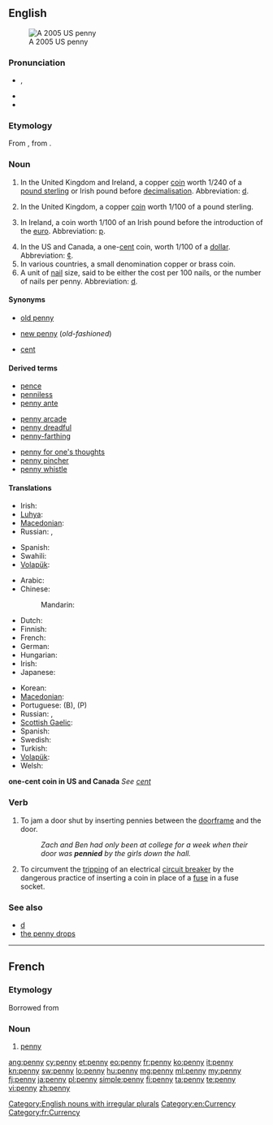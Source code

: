 {{also|Penny}}
==English==
[[Image:2005-Penny-Uncirculated-Obverse.png|thumb|A 2005 US penny]]

===Pronunciation===
* {{IPA|/ˈpɛ.ni/}}, {{SAMPA|/pE.ni/}}
* {{audio|en-us-penny.ogg|Audio (US)}}
* {{rhymes|ɛni}}

===Etymology===
From {{etyl|ang}} {{term|penning|lang=ang}}, {{term|pennig|penniġ|lang=ang}} from {{proto|Germanic|panningaz}}.

===Noun===
{{en-noun|pl='''[[pennies]]''' when referring to individual coins; (''UK'') '''[[pence]]''' when referring to an amount of money}}

# {{historical}} In the United Kingdom and Ireland, a copper [[coin]] worth 1/240 of a [[pound sterling]] or Irish pound before [[decimalisation]].  Abbreviation: [[d]].
# In the United Kingdom, a copper [[coin]] worth 1/100 of a pound sterling.
# {{historical}} In Ireland, a coin worth 1/100 of an Irish pound before the introduction of the [[euro]].  Abbreviation: [[p]].
# In the US and Canada, a one-[[cent]] coin, worth 1/100 of a [[dollar]].  Abbreviation: [[¢]].
# In various countries, a small denomination copper or brass coin.
# A unit of [[nail]] size, said to be either the cost per 100 nails, or the number of nails per penny.  Abbreviation: [[d]].

====Synonyms====
* {{sense|1/240 of a pound sterling}} [[old penny]]
* {{sense|1/100 of a pound sterling}}  [[new penny]] (''old-fashioned'')
* {{sense|one-cent coin}}  [[cent]]

====Derived terms====
{{rel-top3|Terms derived from ''penny'' (noun)}}
* [[pence]]
* [[penniless]]
* [[penny ante]]
{{rel-mid3}}
* [[penny arcade]]
* [[penny dreadful]]
* [[penny-farthing]]
{{rel-mid3}}
* [[penny for one's thoughts]]
* [[penny pincher]]
* [[penny whistle]]
{{rel-bottom}}

====Translations====
{{trans-top|1/240 of a pound sterling or Irish pound}}
* Irish: {{t-|ga|pingin|f|xs=Irish}}
* [[Luhya]]: {{tø|luy|litong'olo}}
* [[Macedonian]]: {{t|mk|пени|n|tr=péni}}
* Russian: {{t+|ru|пенни|n|tr=pénni}} {{indeclinable}}, {{t|ru|пенс|m|tr=pens|sc=Cyrl}}
{{trans-mid}}
* Spanish: {{t+|es|penique|m}}
* Swahili: {{t+|sw|peni|xs=Swahili}}
* [[Volapük]]: {{t|vo|pänid}}
{{trans-bottom}}

{{trans-top|1/100 of a pound sterling or British pound}}
* Arabic: {{t|ar|بنس|m|tr=bins|sc=Arab}}
* Chinese:
*: Mandarin: {{t|zh|便士|tr=biànshì|sc=Hani}}
* Dutch: {{t-|nl|penny|m}}
* Finnish: {{t+|fi|penny}}
* French: {{t+|fr|penny|m}}
* German: {{t-|de|Penny|m}}
* Hungarian: {{t+|hu|penny}}
* Irish: {{t-|ga|pingin|f|xs=Irish}}
* Japanese: {{t|ja|ペニー|tr=penī|sc=Jpan}}
{{trans-mid}}
* Korean: {{t|ko|페니|tr=peni|sc=Kore}}
* [[Macedonian]]: {{t|mk|пени|n|tr=péni}}
* Portuguese: {{t|pt|pêni|m}} (B), {{t|pt|péni|m}} (P)
* Russian: {{t+|ru|пенни|n|tr=pénni}} {{indeclinable}}, {{t|ru|пенс|m|tr=pens|sc=Cyrl}}
* [[Scottish Gaelic]]: {{t-|gd|sgillinn|f|xs=Scottish Gaelic}}
* Spanish: {{t+|es|penique|m}}
* Swedish: {{t-|sv|penny|c}}
* Turkish: {{t|tr|peni}}
* [[Volapük]]: {{t|vo|pänid}}
* Welsh: {{t|cy|ceiniog}}
{{trans-bottom}}

'''one-cent coin in US and Canada'''
''See [[cent]]''

===Verb===
{{en-verb|pennies|pennying|pennied}}

# {{slang}} To jam a door shut by inserting pennies between the [[doorframe]] and the door.
#: ''Zach and Ben had only been at college for a week when their door was '''pennied''' by the girls down the hall.''
# {{context|electronics}} To circumvent the [[trip|tripping]] of an electrical [[circuit breaker]] by the dangerous practice of inserting a coin in place of a [[fuse]] in a fuse socket.

===See also===
* [[d]]
* [[the penny drops]]

[[Category:English nouns with irregular plurals]]
[[Category:en:Currency]]

----

==French==

===Etymology===
Borrowed from {{etyl|en|fr}}

===Noun===
{{fr-noun|m}}

# [[penny#English|penny]]

[[Category:fr:Currency]]

[[ang:penny]]
[[cy:penny]]
[[et:penny]]
[[eo:penny]]
[[fr:penny]]
[[ko:penny]]
[[it:penny]]
[[kn:penny]]
[[sw:penny]]
[[lo:penny]]
[[hu:penny]]
[[mg:penny]]
[[ml:penny]]
[[my:penny]]
[[fj:penny]]
[[ja:penny]]
[[pl:penny]]
[[simple:penny]]
[[fi:penny]]
[[ta:penny]]
[[te:penny]]
[[vi:penny]]
[[zh:penny]]